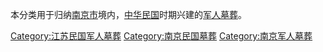 本分类用于归纳[[南京市|南京市]]境内，[[中华民国|中华民国]]时期兴建的[[军人墓葬|军人墓葬]]。

[[Category:江苏民国军人墓葬|Category:江苏民国军人墓葬]]
[[Category:南京民国墓葬|Category:南京民国墓葬]]
[[Category:南京军人墓葬|Category:南京军人墓葬]]